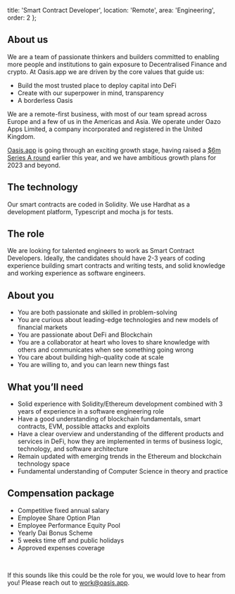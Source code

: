  title: 'Smart Contract Developer',
  location: 'Remote',
  area: 'Engineering',
  order: 2
};

## About us
We are a team of passionate thinkers and builders committed to enabling more people and institutions to gain exposure to Decentralised Finance and crypto. At Oasis.app we are driven by the core values that guide us:

- Build the most trusted place to deploy capital into DeFi
- Create with our superpower in mind, transparency
- A borderless Oasis

We are a remote-first business, with most of our team spread across Europe and a few of us in the Americas and Asia. We operate under Oazo Apps Limited, a company incorporated and registered in the United Kingdom.

[Oasis.app](https://oasis.app/) is going through an exciting growth stage, having raised a [$6m Series A round](https://cointelegraph.com/press-releases/defi-platform-oasisapp-raises-6m-in-series-a-round-led-by-libertus) earlier this year, and we have ambitious growth plans for 2023 and beyond.


## The technology
Our smart contracts are coded in Solidity. We use Hardhat as a development platform, Typescript and mocha js for tests.

## The role
We are looking for talented engineers to work as Smart Contract Developers. Ideally, the candidates should have 2-3 years of coding experience building smart contracts and writing tests, and solid knowledge and working experience as software engineers.

## About you
- You are both passionate and skilled in problem-solving
- You are curious about leading-edge technologies and new models of financial markets
- You are passionate about DeFi and Blockchain
- You are a collaborator at heart who loves to share knowledge with others and communicates when see something going wrong
- You care about building high-quality code at scale
- You are willing to, and you can learn new things fast

## What you’ll need
- Solid experience with Solidity/Ethereum development combined with 3 years of experience in a software engineering role
- Have a good understanding of blockchain fundamentals, smart contracts, EVM, possible attacks and exploits
- Have a clear overview and understanding of the different products and services in DeFi, how they are implemented in terms of business logic, technology, and software architecture
- Remain updated with emerging trends in the Ethereum and blockchain technology space
- Fundamental understanding of Computer Science in theory and practice

## Compensation package
- Competitive fixed annual salary
- Employee Share Option Plan
- Employee Performance Equity Pool
- Yearly Dai Bonus Scheme
- 5 weeks time off and public holidays
- Approved expenses coverage

<br/>

If this sounds like this could be the role for you, we would love to hear from you! Please reach out to [work@oasis.app](mailto:work@oasis.app).
